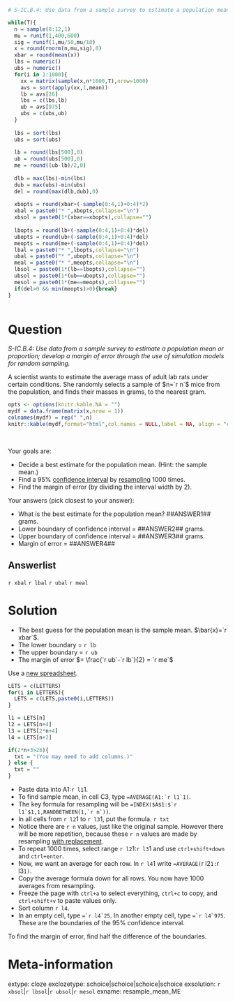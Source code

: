 ```r
# S-IC.B.4: Use data from a sample survey to estimate a population mean or proportion; develop a margin of error through the use of simulation models for random sampling.

while(T){
  n = sample(8:12,1)
  mu = runif(1,400,600)
  sig = runif(1,mu/50,mu/10)
  x = round(rnorm(n,mu,sig),0)
  xbar = round(mean(x))
  lbs = numeric()
  ubs = numeric()
  for(i in 1:1000){
    xx = matrix(sample(x,n*1000,T),nrow=1000)
    avs = sort(apply(xx,1,mean))
    lb = avs[26]
    lbs = c(lbs,lb)
    ub = avs[975]
    ubs = c(ubs,ub)
  }
  
  lbs = sort(lbs)
  ubs = sort(ubs)
  
  lb = round(lbs[500],0)
  ub = round(ubs[500],0)
  me = round((ub-lb)/2,0)
  
  dlb = max(lbs)-min(lbs)
  dub = max(ubs)-min(ubs)
  del = round(max(dlb,dub),0)
  
  xbopts = round(xbar+(-sample(0:4,1)+0:4)*2)
  xbal = paste0("* ",xbopts,collapse="\n")
  xbsol = paste0(1*(xbar==xbopts),collapse="")
  
  lbopts = round(lb+(-sample(0:4,1)+0:4)*del)
  ubopts = round(ub+(-sample(0:4,1)+0:4)*del)
  meopts = round(me+(-sample(0:4,1)+0:4)*del)
  lbal = paste0("* ",lbopts,collapse="\n")
  ubal = paste0("* ",ubopts,collapse="\n")
  meal = paste0("* ",meopts,collapse="\n")
  lbsol = paste0(1*(lb==lbopts),collapse="")
  ubsol = paste0(1*(ub==ubopts),collapse="")
  mesol = paste0(1*(me==meopts),collapse="")
  if(del>0 && min(meopts)>0){break}
}



```

Question
========

*S-IC.B.4: Use data from a sample survey to estimate a population mean or proportion; develop a margin of error through the use of simulation models for random sampling.*

A scientist wants to estimate the average mass of adult lab rats under certain conditions. She randomly selects a sample of $n=`r n`$ mice from the population, and finds their masses in grams, to the nearest gram.

<style type="text/css" rel="stylesheet">
.bordered-table {
    border-collapse: collapse;
    border-spacing: 0;
    border:2px solid #000000;
}
.bordered-table th {
    border:2px solid #000000;
    padding: 4px;
}
.bordered-table td{
    border:2px solid #000000;
    padding: 4px;
}
</style>

```r
opts <- options(knitr.kable.NA = "")
mydf = data.frame(matrix(x,nrow = 1))
colnames(mydf) = rep(" ",n)
knitr::kable(mydf,format="html",col.names = NULL,label = NA, align = "c",row.names=F,table.attr='class="bordered-table"')
```
\

Your goals are:

* Decide a best estimate for the population mean. (Hint: the sample mean.)
* Find a 95% [confidence interval](https://en.wikipedia.org/wiki/Confidence_interval) by [resampling](https://en.wikipedia.org/wiki/Resampling_(statistics)#Bootstrap) 1000 times.
* Find the margin of error (by dividing the interval width by 2).

Your answers (pick closest to your answer):

* What is the best estimate for the population mean? ##ANSWER1## grams.
* Lower boundary of confidence interval = ##ANSWER2## grams.
* Upper boundary of confidence interval = ##ANSWER3## grams.
* Margin of error = ##ANSWER4##


Answerlist
--------

`r xbal`
`r lbal`
`r ubal`
`r meal`



Solution
========

* The best guess for the population mean is the sample mean. $\bar{x}=`r xbar`$.
* The lower boundary = `r lb`
* The upper boundary = `r ub`
* The margin of error $= \frac{`r ub`-`r lb`}{2} = `r me`$

Use a [new spreadsheet](https://sheets.new).

```r
LETS = c(LETTERS)
for(i in LETTERS){
  LETS = c(LETS,paste0(i,LETTERS))
}

l1 = LETS[n]
l2 = LETS[n+4]
l3 = LETS[2*n+4]
l4 = LETS[n+2]

if(2*n+3>26){
  txt = "(You may need to add columns.)"
} else {
  txt = ""
}
```

* Paste data into A1:`r l1`1.
* To find sample mean, in cell C3, type ``=AVERAGE(A1:`r l1`1)``.
* The key formula for resampling will be ``=INDEX($A$1:$`r l1`$1,1,RANDBETWEEN(1,`r n`))``.
* In all cells from `r l2`1 to `r l3`1, put the formula. `r txt`
* Notice there are `r n` values, just like the original sample. However there will be more repetition, because these `r n` values are made by resampling [with replacement](https://en.wikipedia.org/wiki/Sampling_(statistics)#Replacement_of_selected_units).
* To repeat 1000 times, select range `r l2`1:`r l3`1 and use `ctrl+shift+down` and `ctrl+enter`.
* Now, we want an average for each row. In `r l4`1 write `=AVERAGE(`r l2`1:`r l3`1)`.
* Copy the average formula down for all rows. You now have 1000 averages from resampling.
* Freeze the page with `ctrl+a` to select everything, `ctrl+c` to copy, and `ctrl+shift+v` to paste values only.
* Sort column `r l4`.
* In an empty cell, type ``=`r l4`25``. In another empty cell, type ``=`r l4`975``. These are the boundaries of the 95%  confidence interval.

To find the margin of error, find half the difference of the boundaries.


Meta-information
================
extype: cloze
exclozetype: schoice|schoice|schoice|schoice
exsolution: `r xbsol`|`r lbsol`|`r ubsol`|`r mesol`
exname: resample_mean_ME